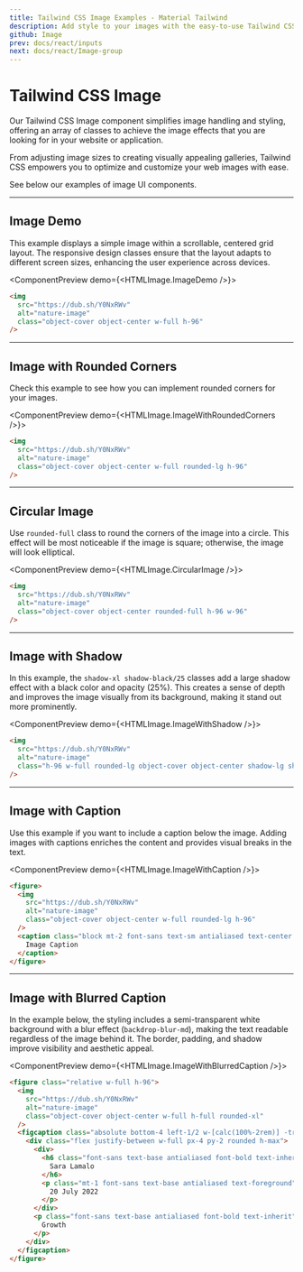 ```yaml
---
title: Tailwind CSS Image Examples - Material Tailwind
description: Add style to your images with the easy-to-use Tailwind CSS Image component. Customize and integrate easily it into your web project.
github: Image
prev: docs/react/inputs
next: docs/react/Image-group
---
```


# Tailwind CSS Image

Our Tailwind CSS Image component simplifies image handling and styling, offering an array of classes to achieve the image effects that you are looking for in your website or application.

From adjusting image sizes to creating visually appealing galleries, Tailwind CSS empowers you to optimize and customize your web images with ease.

See below our examples of image UI components.

---

## Image Demo

This example displays a simple image within a scrollable, centered grid layout. The responsive design classes ensure that the layout adapts to different screen sizes, enhancing the user experience across devices.

<ComponentPreview demo={<HTMLImage.ImageDemo />}>
```html
<img
  src="https://dub.sh/Y0NxRWv"
  alt="nature-image"
  class="object-cover object-center w-full h-96"
/>
```
</ComponentPreview>

---

## Image with Rounded Corners

Check this example to see how you can implement rounded corners for your images.

<ComponentPreview demo={<HTMLImage.ImageWithRoundedCorners />}>
```html
<img
  src="https://dub.sh/Y0NxRWv"
  alt="nature-image"
  class="object-cover object-center w-full rounded-lg h-96"
/>
```
</ComponentPreview>

---

## Circular Image

Use `rounded-full` class to round the corners of the image into a circle. This effect will be most noticeable if the image is square; otherwise, the image will look elliptical.

<ComponentPreview demo={<HTMLImage.CircularImage />}>
```html
<img
  src="https://dub.sh/Y0NxRWv"
  alt="nature-image"
  class="object-cover object-center rounded-full h-96 w-96"
/>
```
</ComponentPreview>

---

## Image with Shadow

In this example, the `shadow-xl shadow-black/25` classes add a large shadow effect with a black color and opacity (25%). This creates a sense of depth and improves the image visually from its background, making it stand out more prominently.

<ComponentPreview demo={<HTMLImage.ImageWithShadow />}>
```html
<img
  src="https://dub.sh/Y0NxRWv"
  alt="nature-image"
  class="h-96 w-full rounded-lg object-cover object-center shadow-lg shadow-black/25"
/>
```
</ComponentPreview>

---

## Image with Caption

Use this example if you want to include a caption below the image. Adding images with captions enriches the content and provides visual breaks in the text.

<ComponentPreview demo={<HTMLImage.ImageWithCaption />}>
```html
<figure>
  <img
    src="https://dub.sh/Y0NxRWv"
    alt="nature-image"
    class="object-cover object-center w-full rounded-lg h-96"
  />
  <caption class="block mt-2 font-sans text-sm antialiased text-center text-inherit">
    Image Caption
  </caption>
</figure>
```
</ComponentPreview>

---

## Image with Blurred Caption

In the example below, the styling includes a semi-transparent white background with a blur effect (`backdrop-blur-md`), making the text readable regardless of the image behind it. The border, padding, and shadow improve visibility and aesthetic appeal.

<ComponentPreview demo={<HTMLImage.ImageWithBlurredCaption />}>
```html
<figure class="relative w-full h-96">
  <img
    src="https://dub.sh/Y0NxRWv"
    alt="nature-image"
    class="object-cover object-center w-full h-full rounded-xl"
  />
  <figcaption class="absolute bottom-4 left-1/2 w-[calc(100%-2rem)] -translate-x-1/2 overflow-hidden rounded-lg border border-surface bg-background bg-opacity-75 shadow-lg shadow-black/5 saturate-200 backdrop-blur-md">
    <div class="flex justify-between w-full px-4 py-2 rounded h-max">
      <div>
        <h6 class="font-sans text-base antialiased font-bold text-inherit md:text-lg lg:text-xl">
          Sara Lamalo
        </h6>
        <p class="mt-1 font-sans text-base antialiased text-foreground">
          20 July 2022
        </p>
      </div>
      <p class="font-sans text-base antialiased font-bold text-inherit">
        Growth
      </p>
    </div>
  </figcaption>
</figure>
```
</ComponentPreview>